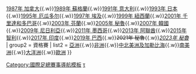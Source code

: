 {{Navbox
| name  = 國際足協U-17世界盃
| title = [[國際足總U-17世界盃|國際足總U-16世界錦標賽 / U-17世界盃]]
| state = {{{state|autocollapse}}}
| listclass = hlist
| group1 = 賽事
| list1 = [[1985年國際足協U-16世界錦標賽|1985年 中國]]{{.w}}[[1987年國際足協U-16世界錦標賽|1987年 加拿大]]{{.w}}[[1989年國際足協U-16世界錦標賽|1989年 蘇格蘭]]{{.w}}[[1991年國際足協U-17世界錦標賽|1991年 意大利]]{{.w}}[[1993年國際足協U-17世界錦標賽|1993年 日本]]{{.w}}[[1995年國際足協U-17世界錦標賽|1995年 厄瓜多尔]]{{.w}}[[1997年國際足協U-17世界錦標賽|1997年 埃及]]{{.w}}[[1999年國際足協U-17世界錦標賽|1999年 紐西蘭]]{{.w}}[[2001年國際足協U-17世界錦標賽|2001年 千里達和多巴哥]]{{.w}}[[2003年國際足協U-17世界錦標賽|2003年 芬蘭]]{{.w}}[[2005年國際足協U-17世界錦標賽|2005年 秘魯]]{{.w}}[[2007年國際足協U-17世界盃|2007年 韓國]]{{.w}}[[2009年國際足協U-17世界盃|2009年 尼日利亞]]{{.w}}[[2011年國際足協U-17世界盃|2011年 墨西哥]]{{.w}}[[2013年國際足協U-17世界盃|2013年 阿聯酋]]{{.w}}[[2015年國際足協U-17世界盃|2015年 智利]]{{.w}}[[2017年國際足協U-17世界盃|2017年 印度]]{{.w}}[[2019年國際足協U-17世界盃|2019年 巴西]]{{.w}}<s>2021年 秘魯</s>{{.w}}[[2023年國際足協U-17世界盃|''2023年 秘魯'']]
| group2 = 資格賽
| list2 = [[亞足聯U-16錦標賽|亞洲]]{{.w}}[[非洲U-17國家盃|非洲]]{{.w}}[[中北美洲及加勒比海足協U-17錦標賽|中北美洲及加勒比海]]{{.w}}[[南美洲U-17足球錦標賽|南美洲]]{{.w}}[[大洋洲足協U-17錦標賽|大洋洲]]{{.w}}[[歐洲U-17足球錦標賽|歐洲]]
}}<noinclude>
{{collapsible option}}
[[Category:國際足總賽事導航模板]]
[[Category:國際足協U-17世界盃|τ]]
</noinclude>